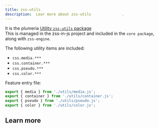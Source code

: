 ```yaml
---
title: zss-utils
description:  Lear more about zss-utils              .
---
```


It is the plumeria [Utility `zss-utils` package](https://www.npmjs.com/package/zss-utils)  
This is managed in the zss-in-js project and included in the <Link href="/docs/reference/core">`core package`</Link>, along with <Link href="/docs/reference/engine">`zss-engine`</Link>.  

The following utility items are included:

- `css.media.***`
- `css.container.***`
- `css.pseudo.***`
- `css.color.***`

Feature entry file:

```js
export { media } from './utils/media.js';
export { container } from './utils/container.js';
export { pseudo } from './utils/pseudo.js';
export { color } from './utils/color.js';
```

## Learn more
<Cards>
  <Card title="See more about media" href="/docs/reference/media" />
  <Card title="See more about container" href="/docs/reference/container" />
  <Card title="See more about pseudo" href="/docs/reference/pseudo" />
  <Card title="See more about colors" href="/docs/reference/color" />
</Cards>